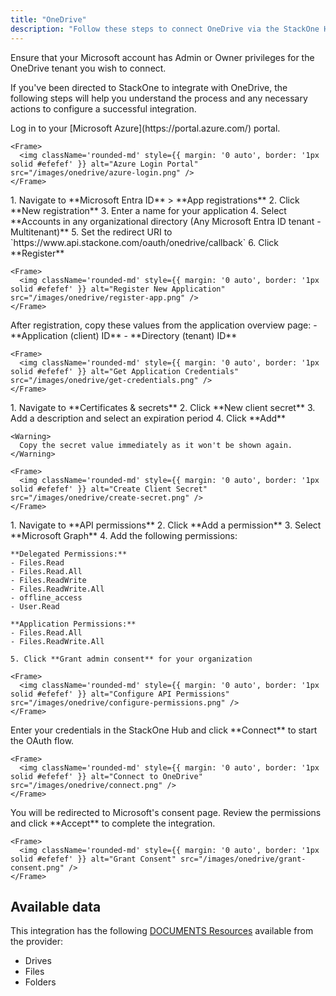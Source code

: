 ```yaml
---
title: "OneDrive"
description: "Follow these steps to connect OneDrive via the StackOne Hub successfully."
---
```



<Warning>
  Ensure that your Microsoft account has Admin or Owner privileges for the OneDrive tenant you wish to connect.
</Warning>

If you've been directed to StackOne to integrate with OneDrive, the following steps will help you understand the process and any necessary actions to configure a successful integration.

<Steps>
  <Step title="Log in to Microsoft Azure">
    Log in to your [Microsoft Azure](https://portal.azure.com/) portal.
    
    <Frame>
      <img className='rounded-md' style={{ margin: '0 auto', border: '1px solid #efefef' }} alt="Azure Login Portal" src="/images/onedrive/azure-login.png" />
    </Frame>
  </Step>

  <Step title="Register Application">
    1. Navigate to **Microsoft Entra ID** > **App registrations**
    2. Click **New registration**
    3. Enter a name for your application
    4. Select **Accounts in any organizational directory (Any Microsoft Entra ID tenant - Multitenant)**
    5. Set the redirect URI to `https://www.api.stackone.com/oauth/onedrive/callback`
    6. Click **Register**
    
    <Frame>
      <img className='rounded-md' style={{ margin: '0 auto', border: '1px solid #efefef' }} alt="Register New Application" src="/images/onedrive/register-app.png" />
    </Frame>
  </Step>

  <Step title="Get Required Credentials">
    After registration, copy these values from the application overview page:
    - **Application (client) ID**
    - **Directory (tenant) ID**
    
    <Frame>
      <img className='rounded-md' style={{ margin: '0 auto', border: '1px solid #efefef' }} alt="Get Application Credentials" src="/images/onedrive/get-credentials.png" />
    </Frame>
  </Step>

  <Step title="Create Client Secret">
    1. Navigate to **Certificates & secrets**
    2. Click **New client secret**
    3. Add a description and select an expiration period
    4. Click **Add**
    
    <Warning>
      Copy the secret value immediately as it won't be shown again.
    </Warning>
    
    <Frame>
      <img className='rounded-md' style={{ margin: '0 auto', border: '1px solid #efefef' }} alt="Create Client Secret" src="/images/onedrive/create-secret.png" />
    </Frame>
  </Step>

  <Step title="Configure API Permissions">
    1. Navigate to **API permissions**
    2. Click **Add a permission**
    3. Select **Microsoft Graph**
    4. Add the following permissions:

    **Delegated Permissions:**
    - Files.Read
    - Files.Read.All
    - Files.ReadWrite
    - Files.ReadWrite.All
    - offline_access
    - User.Read

    **Application Permissions:**
    - Files.Read.All
    - Files.ReadWrite.All

    5. Click **Grant admin consent** for your organization
    
    <Frame>
      <img className='rounded-md' style={{ margin: '0 auto', border: '1px solid #efefef' }} alt="Configure API Permissions" src="/images/onedrive/configure-permissions.png" />
    </Frame>
  </Step>

  <Step title="Connect to OneDrive">
    Enter your credentials in the StackOne Hub and click **Connect** to start the OAuth flow.
    
    <Frame>
      <img className='rounded-md' style={{ margin: '0 auto', border: '1px solid #efefef' }} alt="Connect to OneDrive" src="/images/onedrive/connect.png" />
    </Frame>
  </Step>

  <Step title="Grant Consent">
    You will be redirected to Microsoft's consent page. Review the permissions and click **Accept** to complete the integration.
    
    <Frame>
      <img className='rounded-md' style={{ margin: '0 auto', border: '1px solid #efefef' }} alt="Grant Consent" src="/images/onedrive/grant-consent.png" />
    </Frame>
  </Step>
</Steps>

<IntegrationFooter />

## Available data

This integration has the following [DOCUMENTS Resources](https://docs.stackone.com/reference/getting-started-with-your-api) available from the provider:
<ul>
  <li>Drives</li>
  <li>Files</li>
  <li>Folders</li>
</ul>

